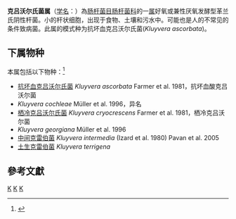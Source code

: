 {{Automatic taxobox
| taxon = Kluyvera
| authority = Farmer et al., 1981
| type species = 抗坏血克吕沃尔氏菌<br>''Kluyvera ascorbata''
| type species authority = Farmer et al., 1981
| synonyms =
}}
'''克吕沃尔氏菌属'''（[[学名|学名]]：{{lang|la|''Kluyvera''}}）為[[肠杆菌目|肠杆菌目]][[肠杆菌科|肠杆菌科]]的一[[属|属]]好氧或兼性厌氧发酵型革兰氏阴性杆菌。小的杆状细胞，出现于食物、土壤和污水中。可能也是人的不常见的条件致病菌。此属的模式种为抗坏血克吕沃尔氏菌(''Kluyvera ascorbata'')。

==下属物种==
本属包括以下物种：<ref>{{cite web |title=Kluyvera Farmer et al., 1981 |url=https://www.gbif.org/species/3221764 |website=GBIF}}</ref>
* [[抗坏血克吕沃尔氏菌|抗坏血克吕沃尔氏菌]] ''Kluyvera ascorbata'' Farmer et al. 1981，抗坏血酸克吕沃尔菌
* ''Kluyvera cochleae'' Müller et al. 1996，异名
* [[栖冷克吕沃尔氏菌|栖冷克吕沃尔氏菌]] ''Kluyvera cryocrescens'' Farmer et al. 1981，栖冷克吕沃尔菌
* ''Kluyvera georgiana'' Müller et al. 1996
* [[中间克雷伯菌|中间克雷伯菌]] ''Kluyvera intermedia'' (Izard et al. 1980) Pavan et al. 2005
* [[土生克雷伯菌|土生克雷伯菌]] ''Kluyvera terrigena'' 

==參考文獻==
{{reflist}}

{{taxonbar}}

[[Category:革兰氏阴性菌|K]]
[[Category:_肠杆菌科|K]]
[[Category:1981年描述的分类群|K]]